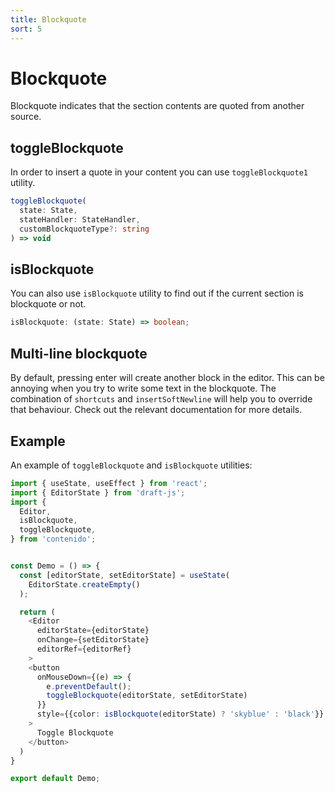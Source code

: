 ```yaml
---
title: Blockquote
sort: 5
---
```


# Blockquote

Blockquote indicates that the section contents are quoted from another source.

## toggleBlockquote

In order to insert a quote in your content you can use `toggleBlockquote1` utility.

```ts
toggleBlockquote(
  state: State,
  stateHandler: StateHandler,
  customBlockquoteType?: string
) => void
```

## isBlockquote

You can also use `isBlockquote` utility to find out if the current section is
blockquote or not.

```ts
isBlockquote: (state: State) => boolean;
```

## Multi-line blockquote

By default, pressing enter will create another block in the editor. This can be
annoying when you try to write some text in the blockquote. The combination of
`shortcuts` and `insertSoftNewline` will help you to override that behaviour. Check
out the relevant documentation for more details.

## Example

An example of `toggleBlockquote` and `isBlockquote` utilities:

```ts
import { useState, useEffect } from 'react';
import { EditorState } from 'draft-js';
import {
  Editor,
  isBlockquote,
  toggleBlockquote,
} from 'contenido';


const Demo = () => {
  const [editorState, setEditorState] = useState(
    EditorState.createEmpty()
  );

  return (
    <Editor
      editorState={editorState}
      onChange={setEditorState}
      editorRef={editorRef}
    >
    <button
      onMouseDown={(e) => {
        e.preventDefault();
        toggleBlockquote(editorState, setEditorState)
      }}
      style={{color: isBlockquote(editorState) ? 'skyblue' : 'black'}}
    >
      Toggle Blockquote
    </button>
  )
}

export default Demo;
```
